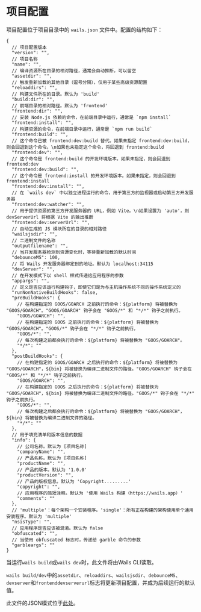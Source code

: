 # 项目配置

项目配置位于项目目录中的 `wails.json` 文件中。配置的结构如下：

```json5
{
  // 项目配置版本
  "version": "",
  // 项目名称
  "name": "",
  // 编译资源所在目录的相对路径，通常会自动推断，可以留空
  "assetdir": "",
  // 触发重新加载的其他目录（逗号分隔），仅用于某些高级资源配置
  "reloaddirs": "",
  // 构建文件所在的目录。默认为 'build'
  "build:dir": "",
  // 前端目录的相对路径。默认为 'frontend'
  "frontend:dir": "",
  // 安装 Node.js 依赖的命令，在前端目录中运行，通常是 `npm install`
  "frontend:install": "",
  // 构建资源的命令，在前端目录中运行，通常是 `npm run build`
  "frontend:build": "",
  // 这个命令已被 frontend:dev:build 替代。如果未指定 frontend:dev:build，则会回退到这个命令。\n如果也未指定这个命令，将回退到 frontend:build
  "frontend:dev": "",
  // 这个命令是 frontend:build 的开发环境版本。如果未指定，则会回退到 frontend:dev
  "frontend:dev:build": "",
  // 这个命令是 frontend:install 的开发环境版本。如果未指定，则会回退到 frontend:install
  "frontend:dev:install": "",
  // 在 `wails dev` 中以独立进程运行的命令，用于第三方的监视器或启动第三方开发服务器
  "frontend:dev:watcher": "",
  // 用于提供资源的第三方开发服务器的 URL，例如 Vite。\n如果设置为 'auto'，则 devServerUrl 将根据 Vite 的输出推断
  "frontend:dev:serverUrl": "",
  // 自动生成的 JS 模块所在的目录的相对路径
  "wailsjsdir": "",
  // 二进制文件的名称
  "outputfilename": "",
  // 当开发服务器检测到资源变化时，等待重新加载的默认时间
  "debounceMS": 100,
  // 将 Wails 开发服务器绑定到的地址。默认为 localhost:34115
  "devServer": "",
  // 在开发模式下以 shell 样式传递给应用程序的参数
  "appargs": "",
  // 定义是否应该运行构建钩子，即使它们是为与主机操作系统不同的操作系统定义的
  "runNonNativeBuildHooks": false,
  "preBuildHooks": {
    // 在构建指定的 GOOS/GOARCH 之前执行的命令：${platform} 将被替换为 "GOOS/GOARCH"。"GOOS/GOARCH" 钩子会在 "GOOS/*" 和 "*/*" 钩子之前执行。
    "GOOS/GOARCH": "",
    // 在构建指定的 GOOS 之前执行的命令：${platform} 将被替换为 "GOOS/GOARCH"。"GOOS/*" 钩子会在 "*/*" 钩子之前执行。
    "GOOS/*": "",
    // 每次构建之前都会执行的命令：${platform} 将被替换为 "GOOS/GOARCH"。
    "*/*": ""
  },
  "postBuildHooks": {
    // 在构建指定的 GOOS/GOARCH 之后执行的命令：${platform} 将被替换为 "GOOS/GOARCH"，${bin} 将被替换为编译二进制文件的路径。"GOOS/GOARCH" 钩子会在 "GOOS/*" 和 "*/*" 钩子之前执行。
    "GOOS/GOARCH": "",
    // 在构建指定的 GOOS 之后执行的命令：${platform} 将被替换为 "GOOS/GOARCH"，${bin} 将被替换为编译二进制文件的路径。"GOOS/*" 钩子会在 "*/*" 钩子之前执行。
    "GOOS/*": "",
    // 每次构建之后都会执行的命令：${platform} 将被替换为 "GOOS/GOARCH"，${bin} 将被替换为编译二进制文件的路径。
    "*/*": ""
  },
  // 用于填充清单和版本信息的数据
  "info": {
    // 公司名称。默认为 [项目名称]
    "companyName": "",
    // 产品名称。默认为 [项目名称]
    "productName": "",
    // 产品的版本。默认为 '1.0.0'
    "productVersion": "",
    // 产品的版权信息。默认为 'Copyright.........'
    "copyright": "",
    // 应用程序的简短注释。默认为 '使用 Wails 构建（https://wails.app）'
    "comments": ""
  },
  // 'multiple'：每个架构一个安装程序。'single'：所有正在构建的架构使用单个通用安装程序。默认为 'multiple'
  "nsisType": "",
  // 应用程序是否应该被混淆。默认为 false
  "obfuscated": "",
  // 当使用 obfuscated 标志时，传递给 garble 命令的参数
  "garbleargs": ""
}
```

当运行`wails build`或`wails dev`时，此文件将由Wails CLI读取。

`wails build/dev`中的`assetdir`、`reloaddirs`、`wailsjsdir`、`debounceMS`、`devserver`和`frontenddevserverurl`标志将更新项目配置，并成为后续运行的默认值。

此文件的JSON模式位于[此处](https://wails.io/schemas/config.v2.json)。